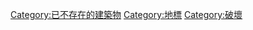 {{Commonscat|Destroyed landmarks}}

[[Category:已不存在的建築物|Category:已不存在的建築物]]
[[Category:地標|Category:地標]]
[[Category:破壞|Category:破壞]]
